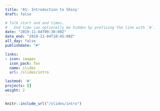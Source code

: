```yaml
---
title: '01: Introduction to Shiny'
draft: false

# Talk start and end times.
#   End time can optionally be hidden by prefixing the line with `#`.
date: "2019-11-04T09:30:00Z"
date_end: "2019-11-04T10:45:00Z"
all_day: false
publishdate: "#"

links:
- icon: images
  icon_pack: fas
  name: slides
  url: /slides/intro

lastmod: '#'
projects: []
weight: 2
---
```


```r
knitr::include_url("/slides/intro")
```

